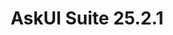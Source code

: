 ---
title: "AskUI Suite 25.2.1"
url: "https://github.com/askui/docs-mintlify/blob/main/introduction/09-release-notes/25-2-1-release-notes.md"
---